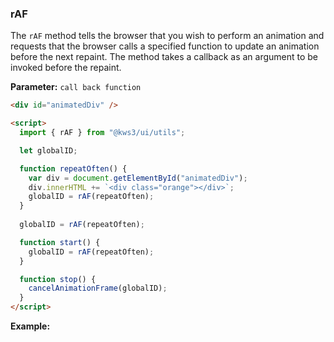 
<Version />

<Meta of={Stories} />

### rAF

The `rAF` method tells the browser that you wish to perform an animation and requests that the browser calls a specified function to update an animation before the next repaint. The method takes a callback as an argument to be invoked before the repaint.

**Parameter:**
`call back function`

```html
<div id="animatedDiv" />

<script>
  import { rAF } from "@kws3/ui/utils";

  let globalID;

  function repeatOften() {
    var div = document.getElementById("animatedDiv");
    div.innerHTML += `<div class="orange"></div>`;
    globalID = rAF(repeatOften);
  }
  
  globalID = rAF(repeatOften);

  function start() {
    globalID = rAF(repeatOften);
  }

  function stop() {
    cancelAnimationFrame(globalID);
  }
</script>
```

**Example:**

<Story of={Stories.Main} />
